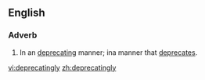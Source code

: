 ==English==
===Adverb===
{{en-adv}}
# In an [[deprecating]] manner; ina manner that [[deprecate]]s.

[[vi:deprecatingly]]
[[zh:deprecatingly]]